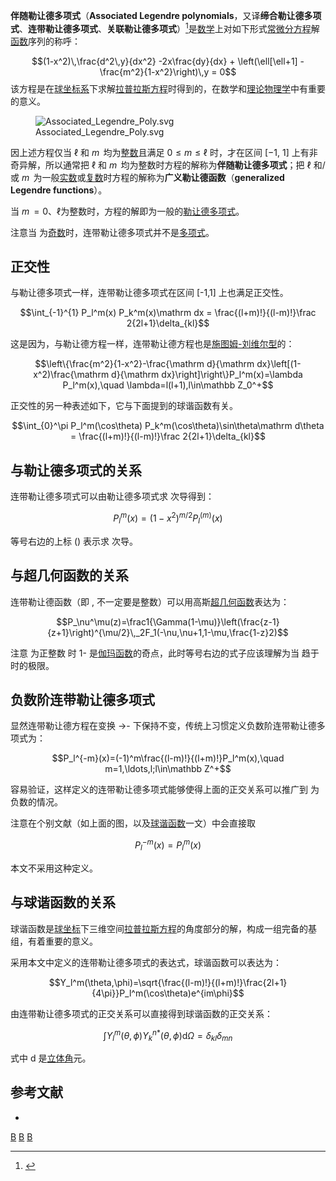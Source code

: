 '''伴随勒让德多项式'''（'''Associated Legendre polynomials'''，又译'''缔合勒让德多项式'''、'''连带勒让德多项式'''、'''关联勒让德多项式'''）<ref>{{cite book|title=数学物理方法（第二版）|author=吴崇试|isbn=9787301068199|publisher=[[北京大学出版社|北京大学出版社]]|origyear=2003|chapter=16}}</ref>是[[数学|数学]]上对如下形式[[常微分方程|常微分方程]]解[[函数|函数]]序列的称呼：
:<math>(1-x^2)\,\frac{d^2\,y}{dx^2} -2x\frac{dy}{dx} + \left(\ell[\ell+1] - \frac{m^2}{1-x^2}\right)\,y = 0</math>
该方程是在[[球坐标系|球坐标系]]下求解[[拉普拉斯方程|拉普拉斯方程]]时得到的，在数学和[[理论物理学|理论物理学]]中有重要的意义。

[[File:Associated_Legendre_Poly.svg|thumb]]

因上述方程仅当 <math>\ell</math> 和 <math>m\,</math> 均为[[整数|整数]]且满足 <math>0 \le m \le \ell</math> 时，才在区间 [−1, 1] 上有非奇异解，所以通常把 <math>\ell</math> 和 <math>m\,</math> 均为整数时方程的解称为'''伴随勒让德多项式'''；把 <math>\ell</math> 和/或 <math>m\,</math> 为一般[[实数|实数]]或[[复数_(数学)|复数]]时方程的解称为'''广义勒让德函数'''（'''generalized Legendre functions'''）。

当 <math>m\,= 0</math>、<math>\ell</math>为整数时，方程的解即为一般的[[勒让德多项式|勒让德多项式]]。

注意当 {{mvar|m}} 为[[奇数|奇数]]时，连带勒让德多项式并不是[[多项式|多项式]]。

== 正交性 ==
与勒让德多项式一样，连带勒让德多项式在区间 [-1,1] 上也满足正交性。
:<math>\int_{-1}^{1} P_l^m(x) P_k^m(x)\mathrm dx = \frac{(l+m)!}{(l-m)!}\frac 2{2l+1}\delta_{kl}</math>

这是因为，与勒让德方程一样，连带勒让德方程也是[[施图姆-刘维尔理论|施图姆-刘维尔型]]的：
:<math>\left\{\frac{m^2}{1-x^2}-\frac{\mathrm d}{\mathrm dx}\left[(1-x^2)\frac{\mathrm d}{\mathrm dx}\right]\right\}P_l^m(x)=\lambda P_l^m(x),\quad \lambda=l(l+1),l\in\mathbb Z_0^+</math>

正交性的另一种表述如下，它与下面提到的球谐函数有关。
:<math>\int_{0}^\pi P_l^m(\cos\theta) P_k^m(\cos\theta)\sin\theta\mathrm d\theta = \frac{(l+m)!}{(l-m)!}\frac 2{2l+1}\delta_{kl}</math>

== 与勒让德多项式的关系 ==
连带勒让德多项式可以由勒让德多项式求 {{mvar|m}} 次导得到：
:<math>P_l^m(x)=(1-x^2)^{m/2}P_l^{(m)}(x)</math>

等号右边的上标 ({{mvar|m}}) 表示求 {{mvar|m}} 次导。

== 与超几何函数的关系 ==
连带勒让德函数（即 {{mvar|l}}, {{mvar|m}} 不一定要是整数）可以用高斯[[超几何函数|超几何函数]]表达为：
:<math>P_\nu^\mu(z)=\frac1{\Gamma(1-\mu)}\left(\frac{z-1}{z+1}\right)^{\mu/2}\,_2F_1(-\nu,\nu+1,1-\mu,\frac{1-z}2)</math>

注意 {{mvar|μ}} 为正整数 {{mvar|m}} 时 1-{{mvar|μ}} 是[[伽玛函数|伽玛函数]]的奇点，此时等号右边的式子应该理解为当 {{mvar|μ}} 趋于 {{mvar|m}} 时的极限。

== 负数阶连带勒让德多项式 ==
显然连带勒让德方程在变换 {{mvar|m}}→-{{mvar|m}} 下保持不变，传统上习惯定义负数阶连带勒让德多项式为：
:<math>P_l^{-m}(x)=(-1)^m\frac{(l-m)!}{(l+m)!}P_l^m(x),\quad m=1,\ldots,l;l\in\mathbb Z^+</math>

容易验证，这样定义的连带勒让德多项式能够使得上面的正交关系可以推广到 {{mvar|m}} 为负数的情况。

注意在个别文献（如上面的图，以及[[球谐函数|球谐函数]]一文）中会直接取
:<math>P_l^{-m}(x)=P_l^m(x)</math>

本文不采用这种定义。

== 与球谐函数的关系 ==
{{main|球谐函数}}
球谐函数是[[球坐标|球坐标]]下三维空间[[拉普拉斯方程|拉普拉斯方程]]的角度部分的解，构成一组完备的基组，有着重要的意义。

采用本文中定义的连带勒让德多项式的表达式，球谐函数可以表达为：
:<math>Y_l^m(\theta,\phi)=\sqrt{\frac{(l-m)!}{(l+m)!}\frac{2l+1}{4\pi}}P_l^m(\cos\theta)e^{im\phi}</math>

由连带勒让德多项式的正交关系可以直接得到球谐函数的正交关系：
:<math>\int Y_l^m(\theta,\phi)Y_{k}^{n*}(\theta,\phi)\mathrm d\Omega=\delta_{kl}\delta_{mn}</math>

式中 d{{mvar|Ω}} 是[[立体角|立体角]]元。

== 参考文献 ==
<references />
*{{dlmf|first=T. M. |last=Dunster|id=14|title=Legendre and Related Functions}}

[[Category:数学物理|B]]
[[Category:微分方程|B]]
[[Category:正交多项式|B]]